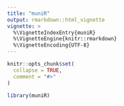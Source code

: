 ```yaml
---
title: "muniR"
output: rmarkdown::html_vignette
vignette: >
  %\VignetteIndexEntry{muniR}
  %\VignetteEngine{knitr::rmarkdown}
  %\VignetteEncoding{UTF-8}
---
```


```r
knitr::opts_chunk$set(
  collapse = TRUE,
  comment = "#>"
)
```

```r
library(muniR)
```
